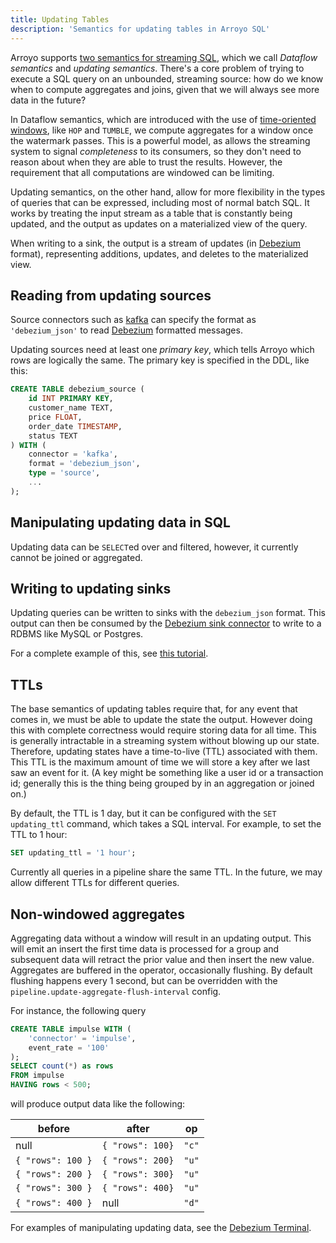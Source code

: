 ```yaml
---
title: Updating Tables
description: 'Semantics for updating tables in Arroyo SQL'
---
```


Arroyo supports
[two semantics for streaming SQL](https://www.arroyo.dev/blog/what-is-streaming-sql),
which we call _Dataflow semantics_ and _updating semantics_. There's a core problem
of trying to execute a SQL query on an unbounded, streaming source: how do we know
when to compute aggregates and joins, given that we will always see more data in the
future?

In Dataflow semantics, which are introduced with the use of [time-oriented windows](/sql/windows),
like `HOP` and `TUMBLE`, we compute aggregates for a window once the watermark passes.
This is a powerful model, as allows the streaming system to signal _completeness_ to its
consumers, so they don't need to reason about when they are able to trust the results. However,
the requirement that all computations are windowed can be limiting.

Updating semantics, on the other hand, allow for more flexibility in the types of queries that can be
expressed, including most of normal batch SQL. It works by treating the input stream as a table that
is constantly being updated, and the output as updates on a materialized view of the query.

When writing to a sink, the output is a stream of updates (in
[Debezium](https://debezium.io/) format), representing additions, updates, and deletes
to the materialized view.

## Reading from updating sources

Source connectors such as [kafka](/connectors/kafka) can specify the format as
`'debezium_json'` to read [Debezium](https://debezium.io/) formatted messages.

Updating sources need at least one _primary key_, which tells Arroyo which
rows are logically the same. The primary key is specified in the DDL, like this:

```sql
CREATE TABLE debezium_source (
    id INT PRIMARY KEY,
    customer_name TEXT,
    price FLOAT,
    order_date TIMESTAMP,
    status TEXT
) WITH (
    connector = 'kafka',
    format = 'debezium_json',
    type = 'source',
    ...
);
```

## Manipulating updating data in SQL

Updating data can be `SELECT`ed over and filtered, however, it currently cannot be joined
or aggregated.

## Writing to updating sinks

Updating queries can be written to sinks with the `debezium_json` format. This output
can then be consumed by the [Debezium sink connector](https://debezium.io/documentation/reference/stable/connectors/jdbc.html)
to write to a RDBMS like MySQL or Postgres.

For a complete example of this, see [this tutorial](https://github.com/ArroyoSystems/analytics-tutorial).

## TTLs

The base semantics of updating tables require that, for any event that comes in,
we must be able to update the state the output. However doing this with complete
correctness would require storing data for all time. This is generally
intractable in a streaming system without blowing up our state. Therefore, updating
states have a time-to-live (TTL) associated with them. This TTL is the maximum
amount of time we will store a key after we last saw an event for it. (A key
might be something like a user id or a transaction id; generally this is the thing
being grouped by in an aggregation or joined on.)

By default, the TTL is 1 day, but it can be configured with the `SET updating_ttl` command, which
takes a SQL interval. For example, to set the TTL to 1 hour:

```sql
SET updating_ttl = '1 hour';
```

Currently all queries in a pipeline share the same TTL. In the future, we may allow
different TTLs for different queries.

## Non-windowed aggregates

Aggregating data without a window will result in an updating output.
This will emit an insert the first time data is processed for a group and subsequent data
will retract the prior value and then insert the new value.
Aggregates are buffered in the operator, occasionally flushing. By default flushing happens every 1 second,
but can be overridden with the `pipeline.update-aggregate-flush-interval` config.

For instance, the following query

```sql
CREATE TABLE impulse WITH (
    'connector' = 'impulse',
    event_rate = '100'
);
SELECT count(*) as rows
FROM impulse
HAVING rows < 500;
```

will produce output data like the following:

|before | after | op |
|-------|-------|----|
|null |`{ "rows": 100}`| `"c"`|
|`{ "rows": 100 }`| `{ "rows": 200}` | `"u"`|
|`{ "rows": 200 }`| `{ "rows": 300}` | `"u"`|
|`{ "rows": 300 }`| `{ "rows": 400}` | `"u"`|
|`{ "rows": 400 }`| null | `"d"`|

For examples of manipulating updating data, see the
[Debezium Terminal](/tutorial/debezium).
